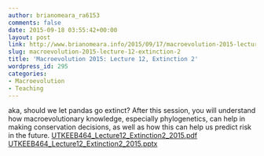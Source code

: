 ```yaml
---
author: brianomeara_ra6153
comments: false
date: 2015-09-18 03:55:42+00:00
layout: post
link: http://www.brianomeara.info/2015/09/17/macroevolution-2015-lecture-12-extinction-2/
slug: macroevolution-2015-lecture-12-extinction-2
title: 'Macroevolution 2015: Lecture 12, Extinction 2'
wordpress_id: 295
categories:
- Macroevolution
- Teaching
---
```


aka, should we let pandas go extinct?
After this session, you will understand how macroevolutionary knowledge, especially phylogenetics, can help in making conservation decisions, as well as how this can help us predict risk in the future.
[UTKEEB464_Lecture12_Extinction2_2015.pdf](http://brianomeara.info/wordpress_beta/wp-content/uploads/2015/09/UTKEEB464_Lecture12_Extinction2_2015.pdf) [UTKEEB464_Lecture12_Extinction2_2015.pptx](http://brianomeara.info/wordpress_beta/wp-content/uploads/2015/09/UTKEEB464_Lecture12_Extinction2_2015.pptx)
